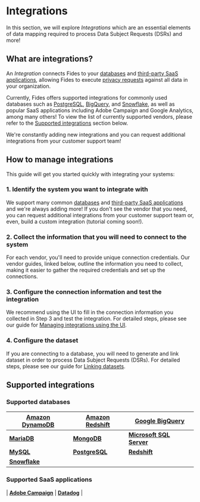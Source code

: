 
# Integrations
In this section, we will explore _Integrations_ which are an essential elements of data mapping required to process Data Subject Requests (DSRs) and more!

## What are integrations?

An _Integration_ connects Fides to your [databases](integrations/databases) and [third-party SaaS applications](integrations/saas-integrations), allowing Fides to execute [privacy requests](privacy-requests) against all data in your organization.

Currently, Fides offers supported integrations for commonly used databases such as [PostgreSQL](integrations/databases/postgresql), [BigQuery](integrations/databases/bigquery), and [Snowflake](integrations/databases/snowflake), as well as popular SaaS applications including Adobe Campaign and Google Analytics, among many others! To view the list of currently supported vendors, please refer to the [Supported integrations](#supported_integrations) section below.

We're constantly adding new integrations and you can request additional integrations from your customer support team!


## How to manage integrations
This guide will get you started quickly with integrating your systems:

### 1. Identify the system you want to integrate with
We support many common [databases](./integrations/databases) and [third-party SaaS applications](./integrations/saas-integrations) and we're always adding more! 
If you don't see the vendor that you need, you can request additional integrations from your customer support team or, even, build a custom integration (tutorial coming soon!). 

### 2. Collect the information that you will need to connect to the system
For each vendor, you'll need to provide unique connection credentials. Our vendor guides, linked below, outline the information you need to collect, making it easier to gather the required credentials and set up the connections.

### 3. Configure the connection information and test the integration
We recommend using the UI to fill in the connection information you collected in Step 3 and test the integration. For detailed steps, please see our guide for [Managing integrations using the UI](integrations/manage-integrations).

### 4. Configure the dataset
If you are connecting to a database, you will need to generate and link dataset in order to process Data Subject Requests (DSRs).  For detailed steps, please see our guide for [Linking datasets](/user-guides/datasets/link-datasets).


## Supported integrations

### Supported databases

| [**Amazon DynamoDB**](/user-guides/integrations/databases/dynamodb) | [**Amazon Redshift**](/user-guides/integrations/databases/redshift) | [**Google BigQuery**](/user-guides/integrations/databases/bigquery) | 
| ------------ | ------------ | ------------ | 
| [**MariaDB**](/user-guides/integrations/databases/mariadb) | [**MongoDB**](/user-guides/integrations/databases/mongodb) | [**Microsoft SQL Server**](/user-guides/integrations/databases/mssql) | 
| [**MySQL**](/user-guides/integrations/databases/mysql) | [**PostgreSQL**](/user-guides/integrations/databases/postgresql) | [**Redshift**](/user-guides/integrations/databases/redshift) |
| [**Snowflake**](/user-guides/integrations/databases/snowflake) | 

### Supported SaaS applications
| [**Adobe Campaign**](/user-guides/integrations/saas-integrations/adobe-campaign) | [**Datadog**](user-guides/integrations/saas-integrations/datadog) |